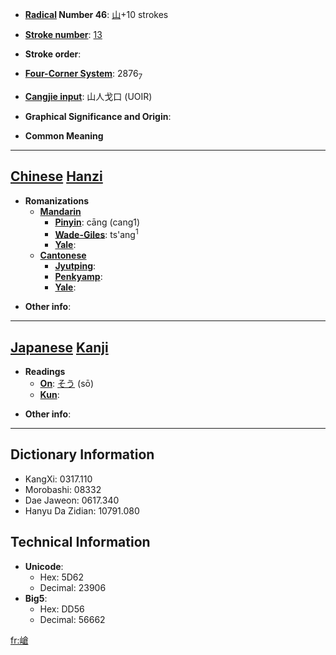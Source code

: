 * '''[[Wiktionary:Chinese radical index| Radical]] Number 46''': [[Wiktionary:Chinese radical index 山|山]]+10 strokes

* '''[[Wiktionary:Chinese total strokes index|Stroke number]]''': [[Wiktionary:Chinese total strokes index 13|13]]

* '''Stroke order''': 

* '''[[Wiktionary:Chinese four corner index|Four-Corner System]]''': 2876<sub>7</sub>

* '''[[Wiktionary:Chinese Cangjie index|Cangjie input]]''': 山人戈口 (UOIR)

* '''Graphical Significance and Origin''': 

* '''Common Meaning'''

----

== [[Chinese]] [[Hanzi]] ==

* '''Romanizations'''
** '''[[Mandarin]]'''
*** '''[[Pinyin]]''': cāng (cang1)
*** '''[[Wade-Giles]]''': ts'ang<sup>1</sup>
*** '''[[Yale]]''': 
** '''[[Cantonese]]'''
*** '''[[Jyutping]]''':
*** '''[[Penkyamp]]''': 
*** '''[[Yale]]''': 

* '''Other info''': 

----

== [[Japanese]] [[Kanji]] ==

* '''Readings'''
** '''[[On]]''': [[そう]] (sō)
** '''[[Kun]]''': 

* '''Other info''':  

----

== Dictionary Information ==

* KangXi: 0317.110
* Morobashi: 08332
* Dae Jaweon: 0617.340
* Hanyu Da Zidian: 10791.080

== Technical Information ==

* '''Unicode''':
** Hex: 5D62
** Decimal: 23906
* '''Big5''':
** Hex: DD56
** Decimal: 56662

[[fr:嵢]]